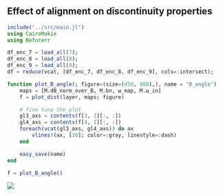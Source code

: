 ## Effect of alignment on discontinuity properties

```julia
include("../src/main.jl")
using CairoMakie
using Beforerr

df_enc_7 = load_all(7);
df_enc_8 = load_all(8);
df_enc_9 = load_all(9);
df = reduce(vcat, [df_enc_7, df_enc_8, df_enc_9], cols=:intersect);
```

```julia
function plot_B_angle(; figure=(size=(450, 800),), name = "B_angle")
    maps = [M.dB_norm_over_B, M.bn, ω_map, M.ω_in]
    f = plot_dist(layer, maps; figure)

    # fine tune the plot
    gl3_axs = contents(f[3, 1][:, :])
    gl4_axs = contents(f[4, 1][:, :])
    foreach(vcat(gl3_axs, gl4_axs)) do ax
        vlines!(ax, [30]; color=:gray, linestyle=:dash)
    end

    easy_save(name)
end

f = plot_B_angle()
```

![](../figures/B_angle.png)